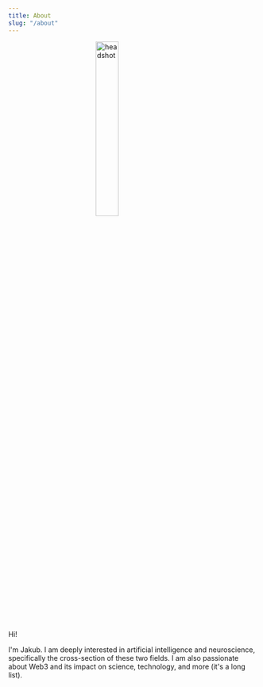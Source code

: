 ```yaml
---
title: About
slug: "/about"
---
```


<img src="headshot.png" alt="headshot" style="width:30%;display:block;margin-left: auto;margin-right: auto"/>

Hi!

I'm Jakub. I am deeply interested in artificial intelligence and neuroscience, specifically the cross-section of these two fields. I am also passionate about Web3 and its impact on science, technology, and more (it's a long list).